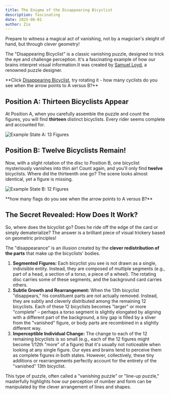 ```yaml
---
title: The Enigma of the Disappearing Bicyclist
description: fascinating
date: 2025-06-01
author: Zia
---
```


Prepare to witness a magical act of vanishing, not by a magician's sleight of hand, but through clever geometry! 

The "Disappearing Bicyclist" is a classic vanishing puzzle, designed to trick the eye and challenge perception. It's a fascinating example of how our brains interpret visual information.It was created by <a href="https://en.wikipedia.org/wiki/Sam_Loyd">Samuel Loyd</a>, a renowned puzzle designer.

<Callout title="Have a try" type="success">
  **Click <a href="https://upload.wikimedia.org/wikipedia/commons/b/b6/The_disappearing_bicyclist_vanishing_puzzle.svg">Disappearing Bicyclist</a>, try rotating it - how many cyclists do you see when the arrow points to A versus B?**
</Callout>


## Position A: Thirteen Bicyclists Appear

At Position A, when you carefully assemble the puzzle and count the figures, you will find **thirteen** distinct bicyclists. Every rider seems complete and accounted for.

![Example State A: 13 Figures](/puzzle-a.png)

## Position B: Twelve Bicyclists Remain!

Now, with a slight rotation of the disc to Position B, one bicyclist mysteriously vanishes into thin air! Count again, and you'll only find **twelve** bicyclists. Where did the thirteenth one go? The scene looks almost identical, yet a figure is missing.

![Example State B: 12 Figures](/puzzle-b.png)

<Callout title="Another try" type="success">
  **how many flags do you see when the arrow points to A versus B?**
</Callout>

## The Secret Revealed: How Does It Work?

So, where does the bicyclist go? Does he ride off the edge of the card or simply dematerialize? The answer is a brilliant piece of visual trickery based on geometric principles!

The "disappearance" is an illusion created by the **clever redistribution of the parts** that make up the bicyclists' bodies.

1.  **Segmented Figures:** Each bicyclist you see is not drawn as a single, indivisible entity. Instead, they are composed of multiple segments (e.g., part of a head, a section of a torso, a piece of a wheel). The rotating disc carries some of these segments, and the background card carries others.
2.  **Subtle Growth and Rearrangement:** When the 13th bicyclist "disappears," his constituent parts are not actually removed. Instead, they are subtly and cleverly distributed among the remaining 12 bicyclists. Each of these 12 bicyclists becomes "larger" or more "complete" – perhaps a torso segment is slightly elongated by aligning with a different part of the background, a tiny gap is filled by a sliver from the "vanished" figure, or body parts are recombined in a slightly different way.
3.  **Imperceptible Individual Change:** The change to each of the 12 remaining bicyclists is so small (e.g., each of the 12 figures might become 1/12th "more" of a figure) that it's usually not noticeable when looking at any single figure. Our eyes and brains tend to perceive them as complete figures in both states. However, collectively, these tiny additions or rearrangements perfectly account for the entirety of the "vanished" 13th bicyclist.

This type of puzzle, often called a "vanishing puzzle" or "line-up puzzle," masterfully highlights how our perception of number and form can be manipulated by the clever arrangement of lines and shapes. 

